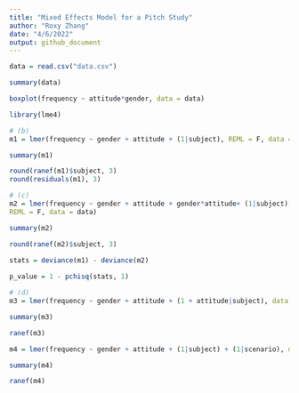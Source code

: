 ```yaml
---
title: "Mixed Effects Model for a Pitch Study"
author: "Roxy Zhang"
date: "4/6/2022"
output: github_document
---
```


```r
data = read.csv("data.csv")

summary(data)

boxplot(frequency ~ attitude*gender, data = data)
```

```r
library(lme4)

# (b)
m1 = lmer(frequency ~ gender + attitude + (1|subject), REML = F, data = data)

summary(m1)

round(ranef(m1)$subject, 3)
round(residuals(m1), 3)

# (c)
m2 = lmer(frequency ~ gender + attitude + gender*attitude+ (1|subject),
REML = F, data = data)

summary(m2)

round(ranef(m2)$subject, 3)

stats = deviance(m1) - deviance(m2)
 
p_value = 1 - pchisq(stats, 1)

# (d)
m3 = lmer(frequency ~ gender + attitude + (1 + attitude|subject), data = data)

summary(m3)

ranef(m3)

m4 = lmer(frequency ~ gender + attitude + (1|subject) + (1|scenario), data = data)

summary(m4)

ranef(m4)
```


